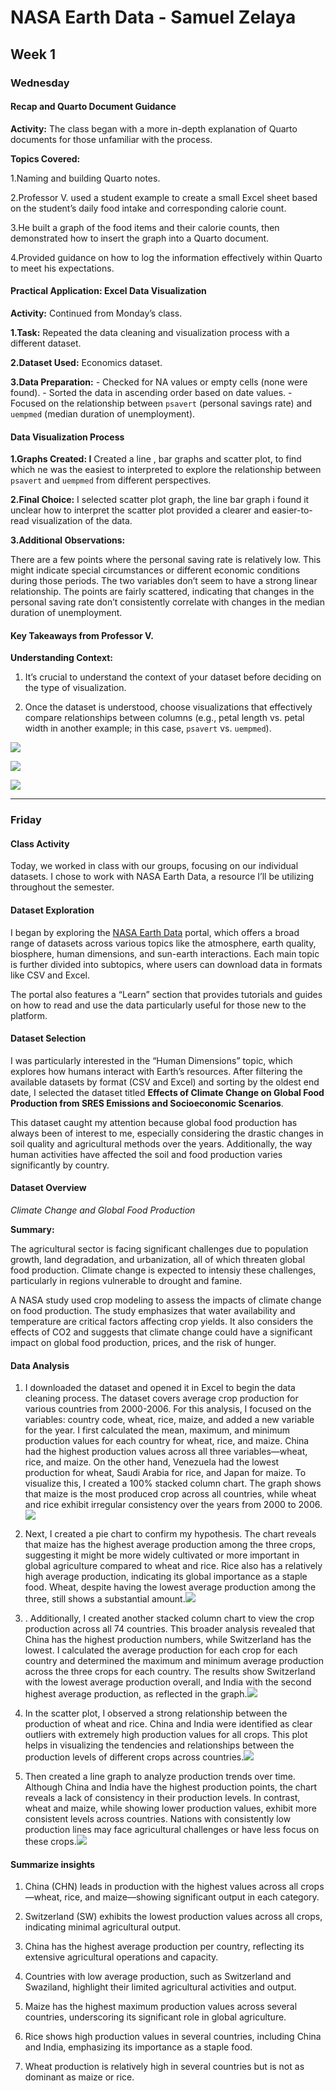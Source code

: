 # NASA Earth Data - Samuel Zelaya

## Week 1

### Wednesday

#### Recap and Quarto Document Guidance

**Activity:** The class began with a more in-depth explanation of Quarto documents for those unfamiliar with the process.

**Topics Covered:**

1.Naming and building Quarto notes.

2.Professor V. used a student example to create a small Excel sheet based on the student's daily food intake and corresponding calorie count.

3.He built a graph of the food items and their calorie counts, then demonstrated how to insert the graph into a Quarto document.

4.Provided guidance on how to log the information effectively within Quarto to meet his expectations.

#### Practical Application: Excel Data Visualization

**Activity:** Continued from Monday's class.

**1.Task:** Repeated the data cleaning and visualization process with a different dataset.

**2.Dataset Used:** Economics dataset.

**3.Data Preparation:** - Checked for NA values or empty cells (none were found). - Sorted the data in ascending order based on date values. - Focused on the relationship between `psavert` (personal savings rate) and `uempmed` (median duration of unemployment).

#### Data Visualization Process

**1.Graphs Created: I** Created a line , bar graphs and scatter plot, to find which ne was the easiest to interpreted to explore the relationship between `psavert` and `uempmed` from different perspectives.

**2.Final Choice:** I selected scatter plot graph, the line bar graph i found it unclear how to interpret the scatter plot provided a clearer and easier-to-read visualization of the data.

**3.Additional Observations:**

There are a few points where the personal saving rate is relatively low. This might indicate special circumstances or different economic conditions during those periods. The two variables don't seem to have a strong linear relationship. The points are fairly scattered, indicating that changes in the personal saving rate don't consistently correlate with changes in the median duration of unemployment.

#### Key Takeaways from Professor V.

**Understanding Context:**

1.  It's crucial to understand the context of your dataset before deciding on the type of visualization.

2.  Once the dataset is understood, choose visualizations that effectively compare relationships between columns (e.g., petal length vs. petal width in another example; in this case, `psavert` vs. `uempmed`).

![](./Excel_1_Unit/Week1_Samuel/Screenshot(355).png)

![](./Excel_1_Unit/Week1_Samuel/Screenshot(356).png)

![](./Excel_1_Unit/Week1_Samuel/Screenshot(360).png)

------------------------------------------------------------------------

### Friday

#### Class Activity

Today, we worked in class with our groups, focusing on our individual datasets. I chose to work with NASA Earth Data, a resource I'll be utilizing throughout the semester.

#### Dataset Exploration

I began by exploring the [NASA Earth Data](https://www.earthdata.nasa.gov/) portal, which offers a broad range of datasets across various topics like the atmosphere, earth quality, biosphere, human dimensions, and sun-earth interactions. Each main topic is further divided into subtopics, where users can download data in formats like CSV and Excel.

The portal also features a "Learn" section that provides tutorials and guides on how to read and use the data particularly useful for those new to the platform.

#### Dataset Selection

I was particularly interested in the "Human Dimensions" topic, which explores how humans interact with Earth's resources. After filtering the available datasets by format (CSV and Excel) and sorting by the oldest end date, I selected the dataset titled **Effects of Climate Change on Global Food Production from SRES Emissions and Socioeconomic Scenarios**.

This dataset caught my attention because global food production has always been of interest to me, especially considering the drastic changes in soil quality and agricultural methods over the years. Additionally, the way human activities have affected the soil and food production varies significantly by country.

#### Dataset Overview

*Climate Change and Global Food Production*

**Summary:**

The agricultural sector is facing significant challenges due to population growth, land degradation, and urbanization, all of which threaten global food production. Climate change is expected to intensiy these challenges, particularly in regions vulnerable to drought and famine.

A NASA study used crop modeling to assess the impacts of climate change on food production. The study emphasizes that water availability and temperature are critical factors affecting crop yields. It also considers the effects of CO2 and suggests that climate change could have a significant impact on global food production, prices, and the risk of hunger.

#### Data Analysis

1.  I downloaded the dataset and opened it in Excel to begin the data cleaning process. The dataset covers average crop production for various countries from 2000-2006. For this analysis, I focused on the variables: country code, wheat, rice, maize, and added a new variable for the year.
    I first calculated the mean, maximum, and minimum production values for each country for wheat, rice, and maize. China had the highest production values across all three variables---wheat, rice, and maize. On the other hand, Venezuela had the lowest production for wheat, Saudi Arabia for rice, and Japan for maize. To visualize this, I created a 100% stacked column chart. The graph shows that maize is the most produced crop across all countries, while wheat and rice exhibit irregular consistency over the years from 2000 to 2006. ![](./Excel_1_Unit/Week1_Samuel/Screenshot (372).png)

2.  Next, I created a pie chart to confirm my hypothesis. The chart reveals that maize has the highest average production among the three crops, suggesting it might be more widely cultivated or more important in global agriculture compared to wheat and rice. Rice also has a relatively high average production, indicating its global importance as a staple food. Wheat, despite having the lowest average production among the three, still shows a substantial amount.![](./Excel_1_Unit/Week1_Samuel/Screenshot(373).png)

3.  . Additionally, I created another stacked column chart to view the crop production across all 74 countries. This broader analysis revealed that China has the highest production numbers, while Switzerland has the lowest. I calculated the average production for each crop for each country and determined the maximum and minimum average production across the three crops for each country. The results show Switzerland with the lowest average production overall, and India with the second highest average production, as reflected in the graph.![](./Excel_1_Unit/Week1_Samuel/Screenshot(374).png)

4.  In the scatter plot, I observed a strong relationship between the production of wheat and rice. China and India were identified as clear outliers with extremely high production values for all crops. This plot helps in visualizing the tendencies and relationships between the production levels of different crops across countries.![](./Excel_1_Unit/Week1_Samuel/Screenshot(375).png)

5.  Then created a line graph to analyze production trends over time. Although China and India have the highest production points, the chart reveals a lack of consistency in their production levels. In contrast, wheat and maize, while showing lower production values, exhibit more consistent levels across countries. Nations with consistently low production lines may face agricultural challenges or have less focus on these crops.![](./Excel_1_Unit/Week1_Samuel/Screenshot(376).png)

#### Summarize insights

1.  China (CHN) leads in production with the highest values across all crops---wheat, rice, and maize---showing significant output in each category.

2.  Switzerland (SW) exhibits the lowest production values across all crops, indicating minimal agricultural output.

3.  China has the highest average production per country, reflecting its extensive agricultural operations and capacity.

4.  Countries with low average production, such as Switzerland and Swaziland, highlight their limited agricultural activities and output.

5.  Maize has the highest maximum production values across several countries, underscoring its significant role in global agriculture.

6.  Rice shows high production values in several countries, including China and India, emphasizing its importance as a staple food.

7.  Wheat production is relatively high in several countries but is not as dominant as maize or rice.
